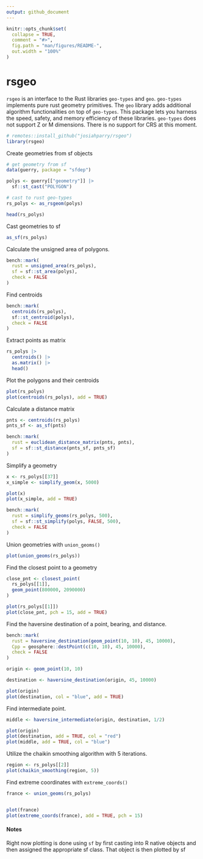 ```yaml
---
output: github_document
---
```


<!-- README.md is generated from README.Rmd. Please edit that file -->

```r
knitr::opts_chunk$set(
  collapse = TRUE,
  comment = "#>",
  fig.path = "man/figures/README-",
  out.width = "100%"
)
```

# rsgeo

`rsgeo` is an interface to the Rust libraries `geo-types` and `geo`. `geo-types` implements pure rust geometry primitives. The `geo` library adds additional algorithm functionalities on top of `geo-types`. This package lets you harness the speed, safety, and memory efficiency of these libraries. `geo-types` does not support Z or M dimensions. There is no support for CRS at this moment.

```r
# remotes::install_github("josiahparry/rsgeo")
library(rsgeo)
```

Create geometries from sf objects

```r
# get geometry from sf
data(guerry, package = "sfdep")

polys <- guerry[["geometry"]] |>
  sf::st_cast("POLYGON")

# cast to rust geo-types
rs_polys <- as_rsgeom(polys)

head(rs_polys)
```

Cast geometries to sf

```r
as_sf(rs_polys)
```


Calculate the unsigned area of polygons. 

```r
bench::mark(
  rust = unsigned_area(rs_polys),
  sf = sf::st_area(polys),
  check = FALSE
)
```
Find centroids 

```r
bench::mark(
  centroids(rs_polys),
  sf::st_centroid(polys),
  check = FALSE
)
```
Extract points as matrix

```r
rs_polys |> 
  centroids() |> 
  as.matrix() |> 
  head()
```

Plot the polygons and their centroids
```r
plot(rs_polys)
plot(centroids(rs_polys), add = TRUE)
```

Calculate a distance matrix 

```r
pnts <- centroids(rs_polys)
pnts_sf <- as_sf(pnts)

bench::mark(
  rust = euclidean_distance_matrix(pnts, pnts),
  sf = sf::st_distance(pnts_sf, pnts_sf)
)

```

Simplify a geometry

```r
x <- rs_polys[[37]]
x_simple <- simplify_geom(x, 5000)

plot(x)
plot(x_simple, add = TRUE)
```

```r
bench::mark(
  rust = simplify_geoms(rs_polys, 500),
  sf = sf::st_simplify(polys, FALSE, 500),
  check = FALSE
)
```

Union geometries with `union_geoms()`

```r
plot(union_geoms(rs_polys))
```


Find the closest point to a geometry

```r
close_pnt <- closest_point(
  rs_polys[[1]], 
  geom_point(800000, 2090000)
)

plot(rs_polys[[1]])
plot(close_pnt, pch = 15, add = TRUE)
```

Find the haversine destination of a point, bearing, and distance. 

```r
bench::mark(
  rust = haversine_destination(geom_point(10, 10), 45, 10000),
  Cpp = geosphere::destPoint(c(10, 10), 45, 10000),
  check = FALSE
)
```


```r
origin <- geom_point(10, 10)

destination <- haversine_destination(origin, 45, 10000)

plot(origin)
plot(destination, col = "blue", add = TRUE)
```

Find intermediate point.

```r
middle <- haversine_intermediate(origin, destination, 1/2)

plot(origin)
plot(destination, add = TRUE, col = "red")
plot(middle, add = TRUE, col = "blue")
```

Utilize the chaikin smoothing algorithm with 5 iterations.

```r
region <- rs_polys[[2]]
plot(chaikin_smoothing(region, 5))
```

Find extreme coordinates with `extreme_coords()`


```r
france <- union_geoms(rs_polys)


plot(france)
plot(extreme_coords(france), add = TRUE, pch = 15)
```



#### Notes

Right now plotting is done using `sf` by first casting into R native objects and then assigned the appropriate sf class. That object is then plotted by sf
